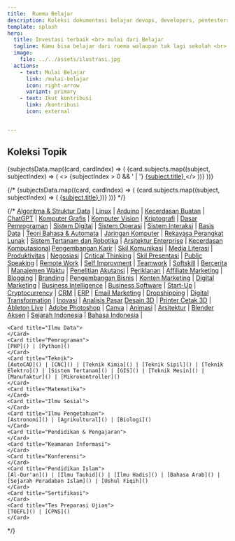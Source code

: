 ```yaml
---
title:  Ruema Belajar
description: Koleksi dokumentasi belajar devops, developers, pentesters, systems administrators and other IT professionals.
template: splash
hero:
  title: Investasi terbaik <br> mulai dari Belajar
  tagline: Kamu bisa belajar dari ruema walaupun tak lagi sekolah <br> temukan beragam pelajaran yang kami rekomendasikan
  image: 
    file: ../../assets/ilustrasi.jpg
  actions:
    - text: Mulai Belajar
      link: /mulai-belajar
      icon: right-arrow
      variant: primary
    - text: Ikut kontribusi
      link: /kontribusi
      icon: external


---
```



## Koleksi Topik

{subjectsData.map((card, cardIndex) => (
  <Card key={cardIndex} title={card.title}>
    {card.subjects.map((subject, subjectIndex) => (
      <>
        {subjectIndex > 0 && ' | '}
        <a key={subjectIndex} href={subject.link}>
          {subject.title}
        </a>
      </>
    ))}
  </Card>
))}


{/* {subjectsData.map((card, cardIndex) => (
  <Card key={cardIndex} title={card.title}>
    {card.subjects.map((subject, subjectIndex) => (
      <a key={subjectIndex} href={subject.link}>
        {subject.title}
      </a> 
    ))}
  </Card>
))} */}

{/* 
<CardGrid >
	<Card title="Ilmu Komputer">
		[Algoritma & Struktur Data](#) | [Linux](#) | [Arduino]() | [Kecerdasan Buatan]() | [ChatGPT]() | [Komputer Grafis]() | [Komputer Vision]() | [Kriptografi]() | [Dasar Pemrograman]() | [Sistem Digital]() | [Sistem Operasi]() | [Sistem Interaksi]() | [Basis Data]() | [Teori Bahasa & Automata]() | [Jaringan Komputer]() | [Rekayasa Perangkat Lunak]() | [Sistem Tertanam dan Robotika]() | [Arsitektur Enterprise]() | [Kecerdasan Komputasional]()
	</Card>
	<Card title="Pengembangan Diri">
		[Pengembangan Karir]() | [Skil Komunikasi]() | [Media Literasi]() | [Produktivitas]() | [Negosiasi]() | [Critical Thinking]() | [Skil Presentasi]() | [Public Speaking]() | [Remote Work]() | [Self Improvment]() | [Teamwork]() | [Softskill]() | [Bercerita]() | [Manajemen Waktu]() | [Penelitian]()
	</Card>
	<Card title="Bisnis">
		[Akutansi]() | [Periklanan]() | [Affiliate Marketing]() | [Blogging]() | [Branding]() | [Pengembangan Bisnis]() | [Konten Marketing]() | [Digital Marketing]() | [Business Intelligence]() | [Business Software]() | [Start-Up]() | [Cryptocurrency]() | [CRM]() | [ERP]() |  [Email Marketing]() | [Dropshipping]() | [Digital Transformation]() | [Inovasi]() | [Analisis Pasar]()
	</Card>
	<Card title="Desain & Seni">
		[Desain 3D]() | [Printer Cetak 3D]() | [Ableton Live]() | [Adobe Photoshop]() | [Canva]() | [Animasi]() | [Arsitektur]() | [Blender]()
	</Card>
	<Card title="Humaniora">
	[Aksen]() | [Sejarah Indonesia]() | [Bahasa Indonesia]() |  
	</Card>
	
	<Card title="Ilmu Data">
	</Card>
	<Card title="Pemrograman">
	[PHP]() | [Python]()
	</Card>
	<Card title="Teknik">
	[AutoCAD]() | [CNC]() | [Teknik Kimia]() | [Teknik Sipil]() | [Teknik Elektro]() | [Sistem Tertanam]() | [GIS]() | [Teknik Mesin]() | [Manufaktur]() | [Mikrokontroller]()
	</Card>
	<Card title="Matematika">
	</Card>
	<Card title="Ilmu Sosial">
	</Card>
	<Card title="Ilmu Pengetahuan">
	[Astronomi]() | [Agrikultural]() | [Biologi]()
	</Card>
	<Card title="Pendidikan & Pengajaran">
	</Card>
	<Card title="Keamanan Informasi">
	</Card>
	<Card title="Konferensi">
	</Card>
	<Card title="Pendidikan Islam">
	[Al-Qur'an]() | [Ilmu Tauhid]() | [Ilmu Hadis]() | [Bahasa Arab]() | [Sejarah Peradaban Islam]() | [Ushul Fiqih]() 
	</Card>
	<Card title="Sertifikasi">
	</Card>
	<Card title="Tes Preparasi Ujian">
	[TOEFL]() | [CPNS]() 
	</Card>
</CardGrid> */}
